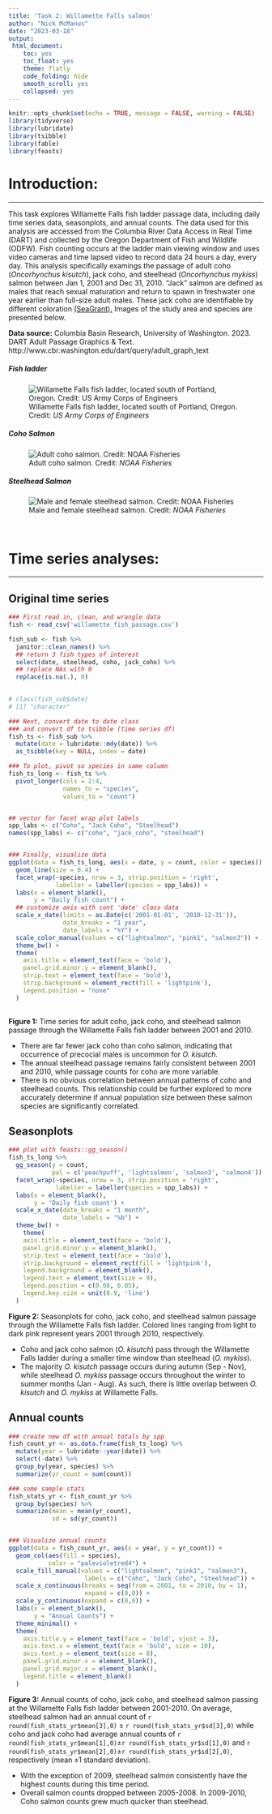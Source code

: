 ```yaml
---
title: 'Task 2: Willamette Falls salmon'
author: "Nick McManus"
date: "2023-03-18"
output: 
 html_document: 
    toc: yes
    toc_float: yes
    theme: flatly
    code_folding: hide
    smooth_scroll: yes
    collapsed: yes
---
```


```r
knitr::opts_chunk$set(echo = TRUE, message = FALSE, warning = FALSE)
library(tidyverse)
library(lubridate)
library(tsibble)
library(fable)
library(feasts)
```


# Introduction:
***

This task explores Willamette Falls fish ladder passage data, including daily time series data, seasonplots, and annual counts. The data used for this analysis are accessed from the Columbia River Data Access in Real Time (DART) and collected by the Oregon Department of Fish and Wildlife (ODFW). Fish counting occurs at the ladder main viewing window and uses video cameras and time lapsed video to record data 24 hours a day, every day. This analysis specifically examings the passage of adult coho (*Oncorhynchus kisutch*), jack coho, and steelhead (*Oncorhynchus mykiss*) salmon between Jan 1, 2001 and Dec 31, 2010. "Jack" salmon are defined as males that reach sexual maturation and return to spawn in freshwater one year earlier than full-size adult males. These jack coho are identifiable by different coloration [(SeaGrant).](https://alaskaseagrant.org/2022/07/research-shows-how-jack-salmon-contribute-to-population-and-genetics/) Images of the study area and species are presented below. 

**Data source:** Columbia Basin Research, University of Washington. 2023. DART Adult Passage Graphics & Text. http://www.cbr.washington.edu/dart/query/adult_graph_text

#### {.tabset .tabset-pills}

##### Fish ladder
![Willamette Falls fish ladder, located south of Portland, Oregon. Credit: *US Army Corps of Engineers*](falls_map.jpg)

##### Coho Salmon
![Adult coho salmon. Credit: *NOAA Fisheries*](coho-salmon.jpg)


##### Steelhead Salmon
![Male and female steelhead salmon. Credit: *NOAA Fisheries*](steelhead.jpg)

<br>

# Time series analyses: {.tabset .tabset-fade}
***

## Original time series

```r
### First read in, clean, and wrangle data
fish <- read_csv('willamette_fish_passage.csv')

fish_sub <- fish %>% 
  janitor::clean_names() %>% 
  ## return 3 fish types of interest
  select(date, steelhead, coho, jack_coho) %>% 
  ## replace NAs with 0
  replace(is.na(.), 0)

  
# class(fish_sub$date)
# [1] "character"

### Next, convert date to date class
### and convert df to tsibble (time series df)
fish_ts <- fish_sub %>% 
  mutate(date = lubridate::mdy(date)) %>% 
  as_tsibble(key = NULL, index = date) 

### To plot, pivot so species in same column
fish_ts_long <- fish_ts %>%
  pivot_longer(cols = 2:4, 
               names_to = "species", 
               values_to = "count")


## vector for facet wrap plot labels
spp_labs <- c("Coho", "Jack Coho", "Steelhead")
names(spp_labs) <- c("coho", "jack_coho", "steelhead")


### Finally, visualize data
ggplot(data = fish_ts_long, aes(x = date, y = count, color = species)) +
  geom_line(size = 0.4) +
  facet_wrap(~species, nrow = 3, strip.position = 'right',
             labeller = labeller(species = spp_labs)) +
  labs(x = element_blank(),
       y = "Daily fish count") +
  ## customize axis with cont 'date' class data
  scale_x_date(limits = as.Date(c('2001-01-01', '2010-12-31')),
               date_breaks = "1 year",
               date_labels = "%Y") +
  scale_color_manual(values = c("lightsalmon", "pink1", "salmon3")) +
  theme_bw() +
  theme(
    axis.title = element_text(face = 'bold'),
    panel.grid.minor.y = element_blank(),
    strip.text = element_text(face = 'bold'),
    strip.background = element_rect(fill = 'lightpink'),
    legend.position = "none"
  )
  
```

**Figure 1:** Time series for adult coho, jack coho, and steelhead salmon passage through the Willamette Falls fish ladder between 2001 and 2010. 

*   There are far fewer jack coho than coho salmon, indicating that occurrence of precocial males is uncommon for *O. kisutch*. 
*   The annual steelhead passage remains fairly consistent between 2001 and 2010, while passage counts for coho are more variable.
*   There is no obvious correlation between annual patterns of coho and steelhead counts. This relationship could be further explored to more accurately determine if annual population size between these salmon species are significantly correlated.


## Seasonplots
```r
### plot with feasts::gg_season()
fish_ts_long %>% 
  gg_season(y = count,
            pal = c('peachpuff', 'lightsalmon', 'salmon3', 'salmon4')) +
  facet_wrap(~species, nrow = 3, strip.position = 'right',
             labeller = labeller(species = spp_labs)) +
  labs(x = element_blank(),
       y = 'Daily fish count') +
  scale_x_date(date_breaks = "1 month",
               date_labels = "%b") +
  theme_bw() +
    theme(
    axis.title = element_text(face = 'bold'),
    panel.grid.minor.y = element_blank(),
    strip.text = element_text(face = 'bold'),
    strip.background = element_rect(fill = 'lightpink'),
    legend.background = element_blank(),
    legend.text = element_text(size = 9),
    legend.position = c(0.08, 0.85),
    legend.key.size = unit(0.9, 'line')
  )
```
 
 **Figure 2:** Seasonplots for coho, jack coho, and steelhead salmon passage through the Willamette Falls fish ladder. Colored lines ranging from light to dark pink represent years 2001 through 2010, respectively.  

*   Coho and jack coho salmon (*O. kisutch*) pass through the Willamette Falls ladder during a smaller time window than steelhead (*O. mykiss*).
*   The majority *O. kisutch* passage occurs during autumn (Sep - Nov), while steelhead *O. mykiss* passage occurs throughout the winter to summer months (Jan - Aug). As such, there is little overlap between *O. kisutch* and *O. mykiss* at Willamette Falls.


## Annual counts

```r
### create new df with annual totals by spp
fish_count_yr <- as.data.frame(fish_ts_long) %>% 
  mutate(year = lubridate::year(date)) %>% 
  select(-date) %>% 
  group_by(year, species) %>% 
  summarize(yr_count = sum(count))

### some sample stats
fish_stats_yr <- fish_count_yr %>% 
  group_by(species) %>% 
  summarize(mean = mean(yr_count),
            sd = sd(yr_count))


### Visualize annual counts
ggplot(data = fish_count_yr, aes(x = year, y = yr_count)) +
  geom_col(aes(fill = species), 
           color = "palevioletred4") +
  scale_fill_manual(values = c("lightsalmon", "pink1", "salmon3"),
                     labels = c("Coho", "Jack Coho", "Steelhead")) +
  scale_x_continuous(breaks = seq(from = 2001, to = 2010, by = 1),
                     expand = c(0,0)) +
  scale_y_continuous(expand = c(0,0)) +
  labs(x = element_blank(),
       y = "Annual Counts") +
  theme_minimal() +
  theme(
    axis.title.y = element_text(face = 'bold', vjust = 3),
    axis.text.x = element_text(face = 'bold', size = 10),
    axis.text.y = element_text(size = 8),
    panel.grid.minor.x = element_blank(),
    panel.grid.major.x = element_blank(),
    legend.title = element_blank()
  )
```
 
 **Figure 3:** Annual counts of coho, jack coho, and steelhead salmon passing at the Willamette Falls fish ladder between 2001-2010. On average, steelhead salmon had an annual count of `r round(fish_stats_yr$mean[3],0)` <font size="2">$\pm$</font> `r round(fish_stats_yr$sd[3],0)` while coho and jack coho had average annual counts of `r round(fish_stats_yr$mean[1],0)`<font size="2">$\pm$</font>`r round(fish_stats_yr$sd[1],0)` and `r round(fish_stats_yr$mean[2],0)`<font size="2">$\pm$</font>`r round(fish_stats_yr$sd[2],0)`, respectively (mean <font size="2">$\pm$</font>1 standard deviation).

*   With the exception of 2009, steelhead salmon consistently have the highest counts during this time period.
*   Overall salmon counts dropped between 2005-2008. In 2009-2010, Coho salmon counts grew much quicker than steelhead.  



